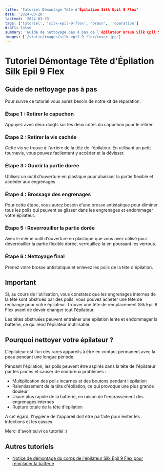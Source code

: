 ```yaml
---
title: 'Tutoriel Démontage Tête d'Épilation Silk Epil 9 Flex'
date: '2024-03-20'
lastmod: '2024-03-20'
tags: ['tutoriel', 'silk-epil-9-flex', 'braun', 'reparation']
draft: false
summary: 'Guide de nettoyage pas à pas de l'épilateur Braun Silk Epil 9 Flex'
images: ['/static/images/silk-epil-9-flex/cover.jpg']
---
```


# Tutoriel Démontage Tête d'Épilation Silk Epil 9 Flex

<YouTube id="eJ__Y_l-xGg" title="Tutoriel Démontage Tête d'Épilation Silk Epil 9 Flex" />

## Guide de nettoyage pas à pas

Pour suivre ce tutoriel vous aurez besoin de notre kit de réparation.

### Étape 1 : Retirer le capuchon

Appuyez avec deux doigts sur les deux côtés du capuchon pour le retirer.

### Étape 2 : Retirer la vis cachée

Cette vis se trouve à l'arrière de la tête de l'épilateur. En utilisant un petit tournevis, vous pouvez facilement y accéder et la dévisser.

### Étape 3 : Ouvrir la partie dorée

Utilisez un outil d'ouverture en plastique pour abaisser la partie flexible et accéder aux engrenages.

### Étape 4 : Brossage des engrenages

Pour cette étape, vous aurez besoin d'une brosse antistatique pour éliminer tous les poils qui peuvent se glisser dans les engrenages et endommager votre épilateur.

### Étape 5 : Reverrouiller la partie dorée

Avec le même outil d'ouverture en plastique que vous avez utilisé pour déverrouiller la partie flexible dorée, verrouillez-la en poussant les verrous.

### Étape 6 : Nettoyage final

Prenez votre brosse antistatique et enlevez les poils de la tête d'épilation.

## Important

Si, au cours de l'utilisation, vous constatez que les engrenages internes de la tête sont obstrués par des poils, vous pouvez acheter une tête de rechange pour votre épilateur. Trouver une tête de remplacement Silk Epil 9 Flex avant de devoir changer tout l'épilateur.

Les têtes obstruées peuvent entraîner une épilation lente et endommager la batterie, ce qui rend l'épilateur inutilisable.

## Pourquoi nettoyer votre épilateur ?

L'épilateur est l'un des rares appareils à être en contact permanent avec la peau pendant une longue période.

Pendant l'épilation, les poils peuvent être aspirés dans la tête de l'épilateur par les pinces et causer de nombreux problèmes :

- Multiplication des poils incarnés et des boutons pendant l'épilation
- Ralentissement de la tête d'épilation, ce qui provoque une plus grande douleur
- Usure plus rapide de la batterie, en raison de l'encrassement des engrenages internes
- Rupture totale de la tête d'épilation

A cet égard, l'hygiène de l'appareil doit être parfaite pour éviter les infections et les casses.

Merci d'avoir suivi ce tutoriel :)

## Autres tutoriels

- [Notice de démontage du corps de l'épilateur Silk Epil 9 Flex pour remplacer la batterie](/blog/infos/tutoriel-demontage-corps-silk-epil-9-flex-pour-remplacer-la-batterie)
